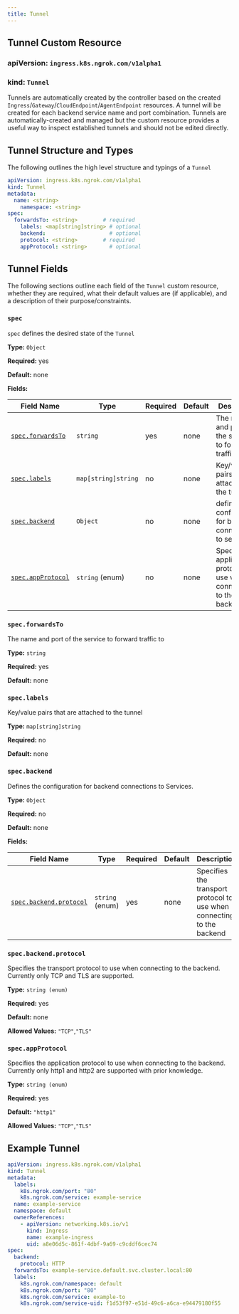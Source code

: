 ```yaml
---
title: Tunnel
---
```


## Tunnel Custom Resource

### **apiVersion:** `ingress.k8s.ngrok.com/v1alpha1`

### **kind:** `Tunnel`

Tunnels are automatically created by the controller based on the created `Ingress`/`Gateway`/`CloudEndpoint`/`AgentEndpoint` resources.
A tunnel will be created for each backend service name and port combination.
Tunnels are automatically-created and managed but the custom resource provides a useful way to inspect established tunnels and should not be edited directly.

## Tunnel Structure and Types

The following outlines the high level structure and typings of a `Tunnel`

```yaml
apiVersion: ingress.k8s.ngrok.com/v1alpha1
kind: Tunnel
metadata:
  name: <string>
	namespace: <string>
spec:
  forwardsTo: <string>        # required
	labels: <map[string]string> # optional
	backend:                    # optional
    protocol: <string>        # required
	appProtocol: <string>       # optional
```

## Tunnel Fields

The following sections outline each field of the `Tunnel` custom resource, whether they are required, what their default values are (if applicable), and a description of their purpose/constraints.

### `spec`

`spec` defines the desired state of the `Tunnel`

**Type:** `Object`

**Required:** yes

**Default:** none

**Fields:**

| Field Name                             | Type                | Required | Default | Description                                                              |
| -------------------------------------- | ------------------- | -------- | ------- | ------------------------------------------------------------------------ |
| [`spec.forwardsTo`](#specforwardsTo)   | `string`            | yes      | none    | The name and port of the service to forward traffic to                   |
| [`spec.labels`](#speclabels)           | `map[string]string` | no       | none    | Key/value pairs that are attached to the tunnel                          |
| [`spec.backend`](#specbackend)         | `Object`            | no       | none    | defines the configuration for backend connections to services            |
| [`spec.appProtocol`](#specappProtocol) | `string` (enum)     | no       | none    | Specifies the application protocol to use when connecting to the backend |

### `spec.forwardsTo`

The name and port of the service to forward traffic to

**Type:** `string`

**Required:** yes

**Default:** none

### `spec.labels`

Key/value pairs that are attached to the tunnel

**Type:** `map[string]string`

**Required:** no

**Default:** none

### `spec.backend`

Defines the configuration for backend connections to Services.

**Type:** `Object`

**Required:** no

**Default:** none

**Fields:**

| Field Name                              | Type            | Required | Default | Description                                                            |
| --------------------------------------- | --------------- | -------- | ------- | ---------------------------------------------------------------------- |
| [`spec.backend.protocol`](#specbackend) | `string` (enum) | yes      | none    | Specifies the transport protocol to use when connecting to the backend |

### `spec.backend.protocol`

Specifies the transport protocol to use when connecting to the backend. Currently only TCP and TLS are supported.

**Type:** `string (enum)`

**Required:** yes

**Default:** none

**Allowed Values:** `"TCP"`,`"TLS"`

### `spec.appProtocol`

Specifies the application protocol to use when connecting to the backend. Currently only http1 and http2 are supported with prior knowledge.

**Type:** `string (enum)`

**Required:** yes

**Default:** `"http1"`

**Allowed Values:** `"TCP"`,`"TLS"`

## Example Tunnel

```yaml
apiVersion: ingress.k8s.ngrok.com/v1alpha1
kind: Tunnel
metadata:
  labels:
    k8s.ngrok.com/port: "80"
    k8s.ngrok.com/service: example-service
  name: example-service
  namespace: default
  ownerReferences:
    - apiVersion: networking.k8s.io/v1
      kind: Ingress
      name: example-ingress
      uid: a8e06d5c-861f-4dbf-9a69-c9cddf6cec74
spec:
  backend:
    protocol: HTTP
  forwardsTo: example-service.default.svc.cluster.local:80
  labels:
    k8s.ngrok.com/namespace: default
    k8s.ngrok.com/port: "80"
    k8s.ngrok.com/service: example-to
    k8s.ngrok.com/service-uid: f1d53f97-e51d-49c6-a6ca-e94479180f55
```

